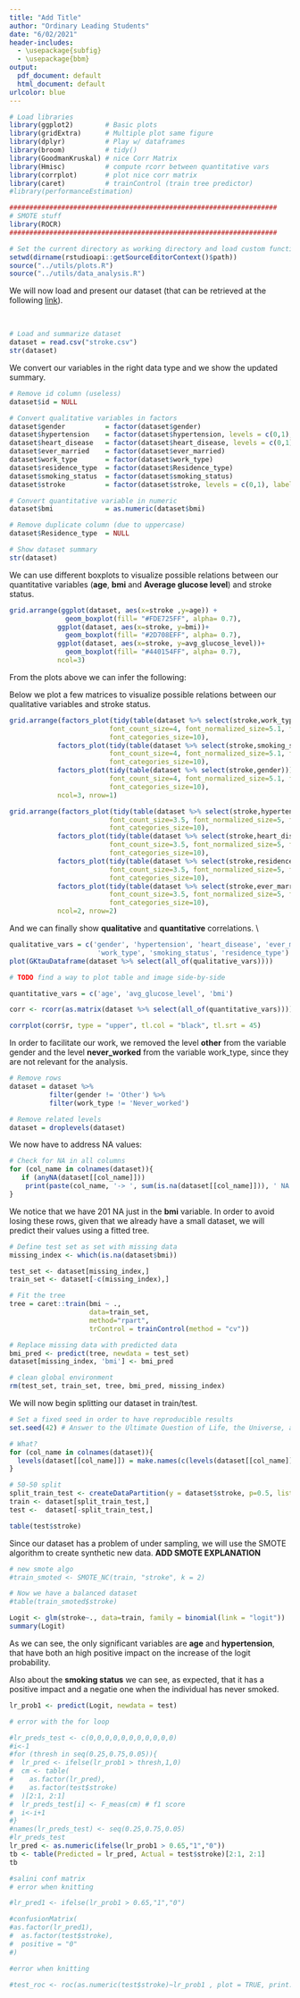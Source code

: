 ```yaml
---
title: "Add Title"
author: "Ordinary Leading Students"
date: "6/02/2021"
header-includes:
  - \usepackage{subfig}
  - \usepackage{bbm}
output:
  pdf_document: default
  html_document: default
urlcolor: blue
---
```


```r

# Load libraries
library(ggplot2)        # Basic plots
library(gridExtra)      # Multiple plot same figure
library(dplyr)          # Play w/ dataframes
library(broom)          # tidy()
library(GoodmanKruskal) # nice Corr Matrix
library(Hmisc)          # compute rcorr between quantitative vars
library(corrplot)       # plot nice corr matrix
library(caret)          # trainControl (train tree predictor)
#library(performanceEstimation)

###################################################################
# SMOTE stuff
library(ROCR)
###################################################################

# Set the current directory as working directory and load custom functions.
setwd(dirname(rstudioapi::getSourceEditorContext()$path))
source("../utils/plots.R")
source("../utils/data_analysis.R")
```


\begin{abstract}
In the following paper we will present a statistical analysis of stroke related data. Our goal will be to predict whether a patient is likely to get stroke based on multiple input parameters like gender, age, various diseases, and smoking status.
**Add info**
\end{abstract}

\section{Data}

We will now load and present our dataset (that can be retrieved at the following [link](https://www.kaggle.com/fedesoriano/stroke-prediction-dataset)). \

\begin{enumerate}
\item id: unique identifier
\item gender: [Male, Female, Other]
\item age: age of the patient
\item hypertension = $\begin{cases} 1 \quad \text{if the patient has hypertension}\\  0 \quad \text{otherwise} \end{cases}$
\item heart\_disease = $\begin{cases} 1 \quad \text{if the patient has a heart disease}\\  0 \quad \text{otherwise} \end{cases}$
\item ever\_married = [Yes, No]
\item work\_type = [children, Govt\_jov, Never\_worked, Private, Self-employed]
\item Residence\_type = [Rural, Urban]
\item avg\_glucose\_level: average glucose level in blood
\item bmi: body mass index
\item smoking\_status = [formerly smoked, never smoked, smokes, Unknown\footnote{The information is unavailable for this patient}]
\item stroke = $\begin{cases} 1 \quad \text{if the patient had a stroke}\\  0 \quad \text{otherwise} \end{cases}$
\end{enumerate}\

```r
# Load and summarize dataset
dataset = read.csv("stroke.csv")
str(dataset)
```


\section{Data Cleaning}

We convert our variables in the right data type and we show the updated summary.\

```r
# Remove id column (useless)
dataset$id = NULL

# Convert qualitative variables in factors
dataset$gender          = factor(dataset$gender)
dataset$hypertension    = factor(dataset$hypertension, levels = c(0,1), labels = c("No", "Yes"))
dataset$heart_disease   = factor(dataset$heart_disease, levels = c(0,1), labels = c("No", "Yes"))
dataset$ever_married    = factor(dataset$ever_married)
dataset$work_type       = factor(dataset$work_type)
dataset$residence_type  = factor(dataset$Residence_type)
dataset$smoking_status  = factor(dataset$smoking_status)
dataset$stroke          = factor(dataset$stroke, levels = c(0,1), labels = c("No", "Yes"))

# Convert quantitative variable in numeric
dataset$bmi             = as.numeric(dataset$bmi)

# Remove duplicate column (due to uppercase)
dataset$Residence_type  = NULL 

# Show dataset summary
str(dataset)

```
\newpage

\section{ Data Visualization}

We can use different boxplots to visualize possible relations between our quantitative variables (**age**, **bmi** and **Average glucose level**) and stroke status.\

```r
grid.arrange(ggplot(dataset, aes(x=stroke ,y=age)) +
              geom_boxplot(fill= "#FDE725FF", alpha= 0.7), 
            ggplot(dataset, aes(x=stroke, y=bmi))+
              geom_boxplot(fill= "#2D708EFF", alpha= 0.7), 
            ggplot(dataset, aes(x=stroke, y=avg_glucose_level))+
              geom_boxplot(fill= "#440154FF", alpha= 0.7), 
            ncol=3)
```

From the plots above we can infer the following:
\begin{itemize}
\item **Age** : older people are more likely to have a stroke.
\item **Bmi** :there is no evident relation between stroke and bmi.
\item **Average glucose level** : the higher the level of glucose, the higher the relation with stroke
\end{itemize}

Below we plot a few matrices to visualize possible relations between our qualitative variables and stroke status.\

```r
grid.arrange(factors_plot(tidy(table(dataset %>% select(stroke,work_type))), palette='Blues',
                         font_count_size=4, font_normalized_size=5.1, font_percentages_size=2.5,
                         font_categories_size=10), 
            factors_plot(tidy(table(dataset %>% select(stroke,smoking_status))), palette='Greens',
                         font_count_size=4, font_normalized_size=5.1, font_percentages_size=2.5,
                         font_categories_size=10),
            factors_plot(tidy(table(dataset %>% select(stroke,gender))), palette='Purples',
                         font_count_size=4, font_normalized_size=5.1, font_percentages_size=2.5,
                         font_categories_size=10),
            ncol=3, nrow=1)
```
```r
grid.arrange(factors_plot(tidy(table(dataset %>% select(stroke,hypertension))), palette='Greens',
                         font_count_size=3.5, font_normalized_size=5, font_percentages_size=2.5,
                         font_categories_size=10), 
            factors_plot(tidy(table(dataset %>% select(stroke,heart_disease))), palette='Blues',
                         font_count_size=3.5, font_normalized_size=5, font_percentages_size=2.5,
                         font_categories_size=10), 
            factors_plot(tidy(table(dataset %>% select(stroke,residence_type))), palette='Purples',
                         font_count_size=3.5, font_normalized_size=5, font_percentages_size=2.5,
                         font_categories_size=10),
            factors_plot(tidy(table(dataset %>% select(stroke,ever_married))), palette='Oranges',
                         font_count_size=3.5, font_normalized_size=5, font_percentages_size=2.5,
                         font_categories_size=10),
            ncol=2, nrow=2)
```

And we can finally show **qualitative** and **quantitative** correlations. \\

```r
qualitative_vars = c('gender', 'hypertension', 'heart_disease', 'ever_married',
                      'work_type', 'smoking_status', 'residence_type')
plot(GKtauDataframe(dataset %>% select(all_of(qualitative_vars))))
```
```r
# TODO find a way to plot table and image side-by-side

quantitative_vars = c('age', 'avg_glucose_level', 'bmi')

corr <- rcorr(as.matrix(dataset %>% select(all_of(quantitative_vars))))

corrplot(corr$r, type = "upper", tl.col = "black", tl.srt = 45)
``` 

\section{Data Manipulation}

In order to facilitate our work, we removed the level **other** from the variable gender and the level **never_worked** from the variable work_type, since they are not relevant for the analysis.\

```r
# Remove rows
dataset = dataset %>%
          filter(gender != 'Other') %>%
          filter(work_type != 'Never_worked')

# Remove related levels
dataset = droplevels(dataset)
```

We now have to address NA values:
```r
# Check for NA in all columns
for (col_name in colnames(dataset)){
   if (anyNA(dataset[[col_name]]))
    print(paste(col_name, '-> ', sum(is.na(dataset[[col_name]])), ' NA'))
}
```

We notice that we have 201 NA just in the **bmi** variable. In order to avoid losing these rows, given that we already have a small dataset, we will predict their values using a fitted tree.\

```r

# Define test set as set with missing data
missing_index <- which(is.na(dataset$bmi))

test_set <- dataset[missing_index,]
train_set <- dataset[-c(missing_index),]

# Fit the tree
tree = caret::train(bmi ~ ., 
                    data=train_set, 
                    method="rpart", 
                    trControl = trainControl(method = "cv"))

# Replace missing data with predicted data
bmi_pred <- predict(tree, newdata = test_set)
dataset[missing_index, 'bmi'] <- bmi_pred

# clean global environment
rm(test_set, train_set, tree, bmi_pred, missing_index)
```


\section{Statistical Model}

We will now begin splitting our dataset in train/test.\

```r
# Set a fixed seed in order to have reproducible results
set.seed(42) # Answer to the Ultimate Question of Life, the Universe, and Everything

# What?
for (col_name in colnames(dataset)){
  levels(dataset[[col_name]]) = make.names(c(levels(dataset[[col_name]])))
}

# 50-50 split
split_train_test <- createDataPartition(y = dataset$stroke, p=0.5, list = F)
train <- dataset[split_train_test,]
test <-  dataset[-split_train_test,]

table(test$stroke)
```

\subsection{SMOTE algorithm}

Since our dataset has a problem of under sampling, we will use the SMOTE algorithm to create synthetic new data.
**ADD SMOTE EXPLANATION**\
```r
# new smote algo
#train_smoted <- SMOTE_NC(train, "stroke", k = 2)

# Now we have a balanced dataset
#table(train_smoted$stroke)
```

\subsection{Logistic Regression}
```r
Logit <- glm(stroke~., data=train, family = binomial(link = "logit"))
summary(Logit)
```
As we can see, the only significant variables are **age** and **hypertension**, 
that have both an high positive impact on the increase of the logit probability.

Also about the **smoking status** we can see, as expected, that it has a positive 
impact and a negatie one when the individual has never smoked.

\subsection{Confusion Matrix and Statistics}
```r
lr_prob1 <- predict(Logit, newdata = test)

# error with the for loop

#lr_preds_test <- c(0,0,0,0,0,0,0,0,0,0,0)
#i<-1
#for (thresh in seq(0.25,0.75,0.05)){
#  lr_pred <- ifelse(lr_prob1 > thresh,1,0)
#  cm <- table(
#    as.factor(lr_pred),
#    as.factor(test$stroke)
#  )[2:1, 2:1]
#  lr_preds_test[i] <- F_meas(cm) # f1 score
#  i<-i+1
#}
#names(lr_preds_test) <- seq(0.25,0.75,0.05)
#lr_preds_test
lr_pred <- as.numeric(ifelse(lr_prob1 > 0.65,"1","0"))
tb <- table(Predicted = lr_pred, Actual = test$stroke)[2:1, 2:1]
tb

#salini conf matrix
# error when knitting

#lr_pred1 <- ifelse(lr_prob1 > 0.65,"1","0")

#confusionMatrix(
#as.factor(lr_pred1),
#  as.factor(test$stroke),
#  positive = "0" 
#)
```

\subsection{ROC Curve}
```r
#error when knitting

#test_roc <- roc(as.numeric(test$stroke)~lr_prob1 , plot = TRUE, print.auc = TRUE,percent=TRUE, ci=TRUE)
```




